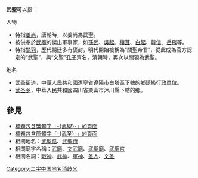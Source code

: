 {{Wiktionary|武圣}}
'''武聖'''可以指：
;人物
* 特指[[姜尚|姜尚]]，唐朝時，以姜尚為武聖。
* 被供奉於[[武廟|武廟]]的傑出軍事家，如[[孫武|孫武]]、[[吳起|吳起]]、[[穰苴|穰苴]]、[[白起|白起]]、[[韓信|韓信]]、[[岳飛|岳飛]]等。
* 特指[[關羽|關羽]]，歷代朝廷多有褒封，明代開始被稱為“關聖帝君”，從此成為官方認定的“武聖”，與“文聖”[[孔子|孔子]]齊名，清朝時，再次以關羽為武聖。

;地名
* [[武圣街道|武圣街道]]，中華人民共和國遼寧省遼陽市白塔區下轄的鄉鎮級行政單位。
* [[武圣乡|武圣乡]]，中華人民共和國四川省樂山市沐川縣下轄的鄉。

== 參見 ==
* [[Special:Search/intitle:"武聖"|標題包含繁體字「-{武聖}-」的頁面]]
* [[Special:Search/intitle:"武圣"|標題包含簡體字「-{武圣}-」的頁面]]
* 相關地名：[[武聖路|武聖路]]、[[武聖街|武聖街]]
* 相關廟宇名稱：[[武廟|武廟]]、[[文武廟|文武廟]]、[[武聖廟|武聖廟]]、[[武聖宮|武聖宮]]
* 相關名詞：[[戰神|戰神]]、[[武神|武神]]、[[軍神|軍神]]、[[圣人|圣人]]、[[文圣|文圣]]

{{Disambiguation|Cat=二字中國相關消歧義|Wusheng}}
{{DEFAULTSORT:Wusheng}}
[[Category:二字中国地名消歧义|Category:二字中国地名消歧义]]